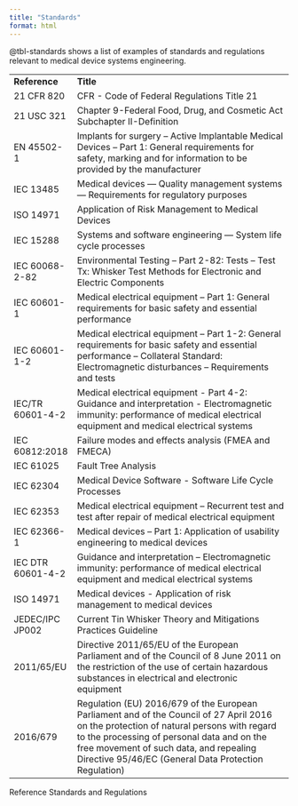 ```yaml
---
title: "Standards"
format: html
---
```


@tbl-standards shows a list of examples of standards and regulations relevant to medical device systems engineering.

::: {#tbl-standards}
|                   |                                                                                                                                                                                                                                                                                          |
|----------------|--------------------------------------------------------|
| **Reference**     | **Title**                                                                                                                                                                                                                                                                                |
| 21 CFR 820        | CFR - Code of Federal Regulations Title 21                                                                                                                                                                                                                                               |
| 21 USC 321        | Chapter 9-Federal Food, Drug, and Cosmetic Act Subchapter II-Definition                                                                                                                                                                                                                  |
| EN 45502-1        | Implants for surgery – Active Implantable Medical Devices – Part 1: General requirements for safety, marking and for information to be provided by the manufacturer                                                                                                                      |
| IEC 13485         | Medical devices — Quality management systems — Requirements for regulatory purposes                                                                                                                                                                                                      |
| ISO 14971         | Application of Risk Management to Medical Devices                                                                                                                                                                                                                                        |
| IEC 15288         | Systems and software engineering — System life cycle processes                                                                                                                                                                                                                           |
| IEC 60068-2-82    | Environmental Testing – Part 2-82: Tests – Test Tx: Whisker Test Methods for Electronic and Electric Components                                                                                                                                                                          |
| IEC 60601-1       | Medical electrical equipment – Part 1: General requirements for basic safety and essential performance                                                                                                                                                                                   |
| IEC 60601-1-2     | Medical electrical equipment – Part 1-2: General requirements for basic safety and essential performance – Collateral Standard: Electromagnetic disturbances – Requirements and tests                                                                                                    |
| IEC/TR 60601-4-2  | Medical electrical equipment - Part 4-2: Guidance and interpretation - Electromagnetic immunity: performance of medical electrical equipment and medical electrical systems                                                                                                              |
| IEC 60812:2018    | Failure modes and effects analysis (FMEA and FMECA)                                                                                                                                                                                                                                      |
| IEC 61025         | Fault Tree Analysis                                                                                                                                                                                                                                                                      |
| IEC 62304         | Medical Device Software - Software Life Cycle Processes                                                                                                                                                                                                                                  |
| IEC 62353         | Medical electrical equipment – Recurrent test and test after repair of medical electrical equipment                                                                                                                                                                                      |
| IEC 62366-1       | Medical devices – Part 1: Application of usability engineering to medical devices                                                                                                                                                                                                        |
| IEC DTR 60601-4-2 | Guidance and interpretation – Electromagnetic immunity: performance of medical electrical equipment and medical electrical systems                                                                                                                                                       |
| ISO 14971         | Medical devices - Application of risk management to medical devices                                                                                                                                                                                                                      |
| JEDEC/IPC JP002   | Current Tin Whisker Theory and Mitigations Practices Guideline                                                                                                                                                                                                                           |
| 2011/65/EU        | Directive 2011/65/EU of the European Parliament and of the Council of 8 June 2011 on the restriction of the use of certain hazardous substances in electrical and electronic equipment                                                                                                   |
| 2016/679          | Regulation (EU) 2016/679 of the European Parliament and of the Council of 27 April 2016 on the protection of natural persons with regard to the processing of personal data and on the free movement of such data, and repealing Directive 95/46/EC (General Data Protection Regulation) |

Reference Standards and Regulations
:::
